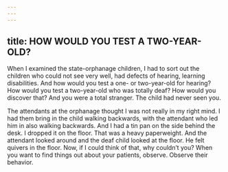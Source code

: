 ```yaml
---
---
---
```

title: HOW WOULD YOU TEST A TWO-YEAR-OLD?
---




When I examined the state-orphanage children, I had to sort out the children who could not see very well, had defects of hearing, learning disabilities. And how would you test a one- or two-year-old for hearing? How would you test a two-year-old who was totally deaf? How would you discover that? And you were a total stranger. The child had never seen you.

The attendants at the orphanage thought I was not really in my right mind. I had them bring in the child walking backwards, with the attendant who led him in also walking backwards. And I had a tin pan on the side behind the desk. I dropped it on the floor. That was a heavy paperweight. And the attendant looked around and the deaf child looked at the floor. He felt quivers in the floor. Now, if I could think of that, why couldn’t you? When you want to find things out about your patients, observe. Observe their behavior.